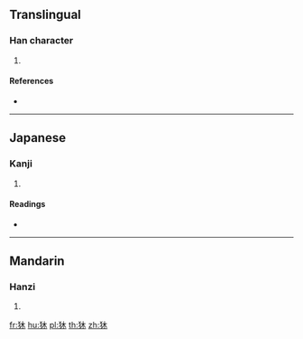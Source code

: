 {{character info/new}}
==Translingual==

===Han character===
{{Han char|rn=94|rad=犬|as=04|sn=7|four=|canj=KHD}}

# {{defn|Han|sort=犬04}}

====References====
* {{Han ref|kx=0708.021|dkj=20304|hdz=21335.030|uh=72C7|ud=29383}}

----

==Japanese==

===Kanji===
{{ja-kanji|grade=|rs=犬04}}

# {{defn|lang=ja|sort=犬04}}

====Readings====
* {{ja-readings|on=[[ぼく]] (boku)|kun=}}

----

==Mandarin==

===Hanzi===
{{cmn-hanzi|pin=[[mù]] ([[mu4]])|wg=mu<sup>4</sup>}}

# {{defn|lang=cmn|sort=犬04}}

[[fr:狇]]
[[hu:狇]]
[[pl:狇]]
[[th:狇]]
[[zh:狇]]